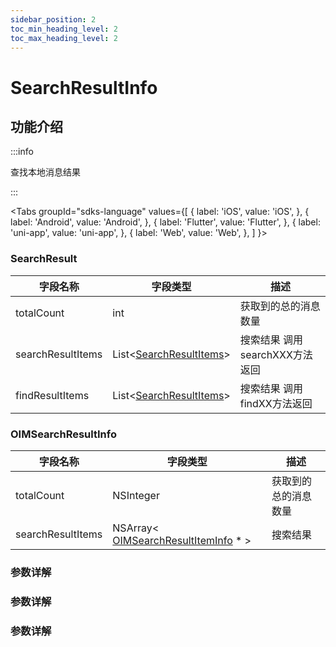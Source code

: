 ```yaml
---
sidebar_position: 2
toc_min_heading_level: 2
toc_max_heading_level: 2
---
```


# SearchResultInfo

## 功能介绍

:::info

查找本地消息结果

:::

<Tabs
groupId="sdks-language"
values={[
{ label: 'iOS', value: 'iOS', },
{ label: 'Android', value: 'Android', },
{ label: 'Flutter', value: 'Flutter', },
{ label: 'uni-app', value: 'uni-app', },
{ label: 'Web', value: 'Web', },
]
}>

<TabItem value="Flutter">

### SearchResult

| 字段名称          | 字段类型                                                                              | 描述                 |
| ----------------- | ------------------------------------------------------------------------------------- | -------------------- |
| totalCount        | int                                                                             | 获取到的总的消息数量 |
| searchResultItems | List<[SearchResultItems](docs/sdks/Class/Message/SearchResultItem.mdx)> | 搜索结果  调用searchXXX方法返回           |
| findResultItems | List<[SearchResultItems](docs/sdks/Class/Message/SearchResultItem.mdx)> | 搜索结果  调用findXX方法返回           |

</TabItem>

<TabItem value="iOS">

### OIMSearchResultInfo

| 字段名称          | 字段类型                                                                              | 描述                 |
| ----------------- | ------------------------------------------------------------------------------------- | -------------------- |
| totalCount        | NSInteger                                                                             | 获取到的总的消息数量 |
| searchResultItems | NSArray< [OIMSearchResultItemInfo](docs/sdks/Class/Message/SearchResultItem.mdx) \* > | 搜索结果             |

</TabItem>

<TabItem value="Android">

### 参数详解

</TabItem>

<TabItem value="Web">

### 参数详解

</TabItem>

<TabItem value="uni-app">

### 参数详解

</TabItem>

</Tabs>

